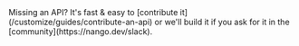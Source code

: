 <Tip>
    Missing an API? It's fast & easy to [contribute it](/customize/guides/contribute-an-api) or we'll build it if you ask for
    it in the [community](https://nango.dev/slack).
</Tip>

<CardGroup cols={4}>
    <Card title="Intercom" href="/integrations/all/intercom" color="#68a063" />
    <Card title="Mailchimp" href="/integrations/all/mailchimp" color="#68a063" />
    <Card title="Qualtrics" href="/integrations/all/qualtrics" color="#68a063" />
    <Card title="Jotform" href="/integrations/all/jotform" color="#68a063" />
    <Card title="Survey Monkey" href="/integrations/all/survey-monkey" color="#68a063" />
    <Card title="Typeform" href="/integrations/all/typeform" color="#68a063" />
</CardGroup>
